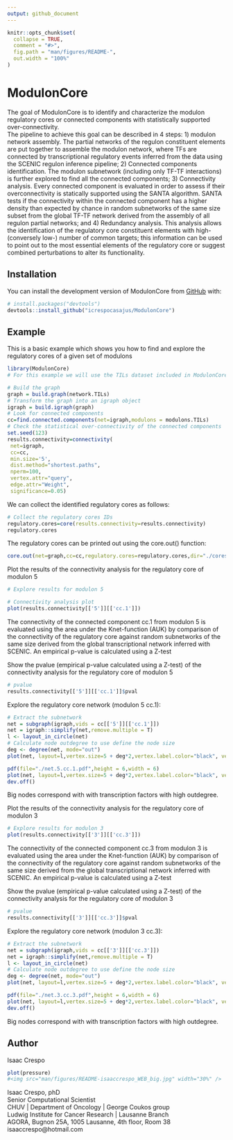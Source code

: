 ```yaml
---
output: github_document
---
```


<!-- README.md is generated from README.Rmd. Please edit that file -->

```r
knitr::opts_chunk$set(
  collapse = TRUE,
  comment = "#>",
  fig.path = "man/figures/README-",
  out.width = "100%"
)
```

# ModulonCore

<!-- badges: start -->
<!-- badges: end -->

The goal of ModulonCore is to identify and characterize the modulon regulatory cores or connected components with statistically supported over-connectivity.  
The pipeline to achieve this goal can be described in 4 steps: 1) modulon network assembly. The partial networks of the regulon constituent elements are put together to assemble the modulon network, where TFs are connected by transcriptional regulatory events inferred from the data using the SCENIC regulon inference pipeline; 2) Connected components identification. The modulon subnetwork (including only TF-TF interactions) is further explored to find all the connected components; 3) Connectivity analysis. Every connected component is evaluated in order to assess if their overconnectivity is statically supported using the SANTA algorithm. SANTA tests if the connectivity within the connected component has a higher density than expected by chance in random subnetworks of the same size subset from the global TF-TF network derived from the assembly of all regulon partial networks; and 4) Redundancy analysis. This analysis allows the identification of the regulatory core constituent elements with high- (conversely low-) number of common targets; this information can be used to point out to the most essential elements of the regulatory core or suggest combined perturbations to alter its functionality.

## Installation

You can install the development version of ModulonCore from [GitHub](https://github.com/) with:

``` r
# install.packages("devtools")
devtools::install_github("icrespocasajus/ModulonCore")
```

## Example

This is a basic example which shows you how to find and explore the regulatory cores of a given set of modulons

```r
library(ModulonCore)
# For this example we will use the TILs dataset included in ModulonCore

# Build the graph
graph = build.graph(network.TILs)
# Transform the graph into an igraph object
igraph = build.igraph(graph)
# Look for connected components
cc=find.connected.components(net=igraph,modulons = modulons.TILs)
# Check the statistical over-connectivity of the connected components
set.seed(123)
results.connectivity=connectivity( 
 net=igraph,
 cc=cc,
 min.size='5',
 dist.method="shortest.paths",
 nperm=100,
 vertex.attr="query",
 edge.attr="Weight",
 significance=0.05)
```

We can collect the identified regulatory cores as follows:

```r
# Collect the regulatory cores IDs
regulatory.cores=core(results.connectivity=results.connectivity)
regulatory.cores
```

The regulatory cores can be printed out using the core.out() function: 

```r
core.out(net=graph,cc=cc,regulatory.cores=regulatory.cores,dir="./cores")
```

Plot the results of the connectivity analysis for the regulatory core of modulon 5

```r
# Explore results for modulon 5

# Connectivity analysis plot
plot(results.connectivity[['5']][['cc.1']])
```
The connectivity of the connected component cc.1 from modulon 5 is evaluated using the area under the Knet-function (AUK) by comparison of the connectivity of the regulatory core against random subnetworks of the same size derived from the global transcriptional network inferred with SCENIC. An empirical p-value is calculated using a Z-test 


Show the pvalue (empirical p-value calculated using a Z-test) of the connectivity analysis for the regulatory core of modulon 5
```r
# pvalue
results.connectivity[['5']][['cc.1']]$pval
```

Explore the regulatory core network (modulon 5 cc.1):
```r
# Extract the subnetwork
net = subgraph(igraph,vids = cc[['5']][['cc.1']])
net = igraph::simplify(net,remove.multiple = T)
l <- layout_in_circle(net)
# Calculate node outdegree to use define the node size
deg <- degree(net, mode="out")
plot(net, layout=l,vertex.size=5 + deg*2,vertex.label.color="black", vertex.label.dist=c(-3,3), edge.arrow.size=.4,vertex.color = adjustcolor("SkyBlue2", alpha.f = .5))

pdf(file="./net.5.cc.1.pdf",height = 6,width = 6)
plot(net, layout=l,vertex.size=5 + deg*2,vertex.label.color="black", vertex.label.dist=c(-3,3), edge.arrow.size=.4,vertex.color = adjustcolor("SkyBlue2", alpha.f = .5))
dev.off()
```

Big nodes correspond with with transcription factors with high outdegree.


Plot the results of the connectivity analysis for the regulatory core of modulon 3
```r
# Explore results for modulon 3
plot(results.connectivity[['3']][['cc.3']])
```
The connectivity of the connected component cc.3 from modulon 3 is evaluated using the area under the Knet-function (AUK) by comparison of the connectivity of the regulatory core against random subnetworks of the same size derived from the global transcriptional network inferred with SCENIC. An empirical p-value is calculated using a Z-test

Show the pvalue (empirical p-value calculated using a Z-test) of the connectivity analysis for the regulatory core of modulon 3
```r
# pvalue
results.connectivity[['3']][['cc.3']]$pval
```

Explore the regulatory core network (modulon 3 cc.3):
```r
# Extract the subnetwork
net = subgraph(igraph,vids = cc[['3']][['cc.3']])
net = igraph::simplify(net,remove.multiple = T)
l <- layout_in_circle(net)
# Calculate node outdegree to use define the node size
deg <- degree(net, mode="out")
plot(net, layout=l,vertex.size=5 + deg*2,vertex.label.color="black", vertex.label.dist=c(-3,3), edge.arrow.size=.4,vertex.color = adjustcolor("SkyBlue2", alpha.f = .5))

pdf(file="./net.3.cc.3.pdf",height = 6,width = 6)
plot(net, layout=l,vertex.size=5 + deg*2,vertex.label.color="black", vertex.label.dist=c(-3,3), edge.arrow.size=.4,vertex.color = adjustcolor("SkyBlue2", alpha.f = .5))
dev.off()
```
Big nodes correspond with with transcription factors with high outdegree.

## Author

Isaac Crespo

```r
plot(pressure)
#<img src="man/figures/README-isaaccrespo_WEB_big.jpg" width="30%" />
```

Isaac Crespo, phD  
Senior Computational Scientist  
CHUV | Department of Oncology | George Coukos group  
Ludwig Institute for Cancer Research |  Lausanne Branch  
AGORA, Bugnon 25A, 1005 Lausanne, 4th floor, Room 38  
isaaccrespo@hotmail.com

